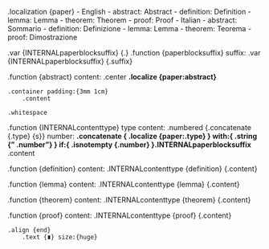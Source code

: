 .localization {paper}
    - English
        - abstract: Abstract
        - definition: Definition
        - lemma: Lemma
        - theorem: Theorem
        - proof: Proof
    - Italian
        - abstract: Sommario
        - definition: Definizione
        - lemma: Lemma
        - theorem: Teorema
        - proof: Dimostrazione

.var {INTERNALpaperblocksuffix} {\.}
.function {paperblocksuffix}
    suffix:
    .var {INTERNALpaperblocksuffix} {.suffix} 

.function {abstract}
    content:
    .center
        **.localize {paper:abstract}**

    .container padding:{3mm 1cm}
        .content

    .whitespace

.function {INTERNALcontenttype}
    type content:
    .numbered {.concatenate {.type} {s}}
        number:
        **.concatenate {
            .localize {paper:.type}
          } with:{
            .string {" .number"}
          } if:{
            .isnotempty {.number}
          }.INTERNALpaperblocksuffix** .content

.function {definition}
    content:
    .INTERNALcontenttype {definition} {.content}

.function {lemma}
    content:
    .INTERNALcontenttype {lemma} {.content}

.function {theorem}
    content:
    .INTERNALcontenttype {theorem} {.content}

.function {proof}
    content:
    .INTERNALcontenttype {proof} {.content}

    .align {end}
        .text {∎} size:{huge}